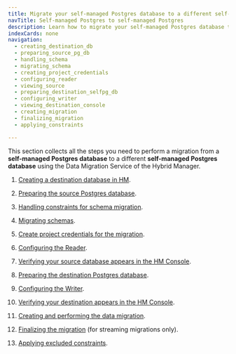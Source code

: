 ```yaml
---
title: Migrate your self-managed Postgres database to a different self-managed Postgres database
navTitle: Self-managed Postgres to self-managed Postgres
description: Learn how to migrate your self-managed Postgres database to a different self-managed Postgres database.
indexCards: none
navigation: 
  - creating_destination_db
  - preparing_source_pg_db
  - handling_schema
  - migrating_schema
  - creating_project_credentials
  - configuring_reader
  - viewing_source
  - preparing_destination_selfpg_db
  - configuring_writer
  - viewing_destination_console
  - creating_migration
  - finalizing_migration
  - applying_constraints

---
```


This section collects all the steps you need to perform a migration from a **self-managed Postgres database** to a different **self-managed Postgres database** using the Data Migration Service of the Hybrid Manager.

1.  [Creating a destination database in HM](creating_destination_db).

1.  [Preparing the source Postgres database](preparing_source_pg_db). 

1.  [Handling constraints for schema migration](handling_schema). 

1.  [Migrating schemas](migrating_schema). 

1.  [Create project credentials for the migration](creating_project_credentials). 

1.  [Configuring the Reader](configuring_reader). 

1.  [Verifying your source database appears in the HM Console](viewing_source).

1.  [Preparing the destination Postgres database](preparing_destination_selfpg_db).

1.  [Configuring the Writer](configuring_writer).

1.  [Verifying your destination appears in the HM Console](viewing_destination_console).

1.  [Creating and performing the data migration](creating_migration). 

1.  [Finalizing the migration](finalizing_migration) (for streaming migrations only).

1.  [Applying excluded constraints](applying_constraints). 
